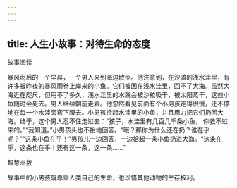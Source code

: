 ```yaml
---
---
---
```

title: 人生小故事：对待生命的态度
---



故事阅读

暴风雨后的一个早晨，一个男人来到海边散步。他注意到，在沙滩的浅水洼里，有许多被昨夜的暴风雨卷上岸来的小鱼。它们被困在浅水洼里，回不了大海。虽然大海近在咫尺，但用不了多久，浅水洼里的水就会被沙粒吸干，被太阳蒸干，这些小鱼随时会死去。男人继续朝前走着。他忽然看见前面有个小男孩走得很慢，还不停地在每一个水洼旁弯下腰去。小男孩捡起水洼里的小鱼，并且用力把它们扔回大海。终于，这个男人忍不住走过去：“孩子，水洼里有几百几千条小鱼， 你救不过来的。”“我知道。”小男孩头也不抬地回答。“哦？那你为什么还在扔？谁在乎呢？”“这条小鱼在乎！”男孩儿一边回答，一边拾起一条小鱼扔进大海。“这条在乎，这条也在乎！还有这一条，这一条……”

智慧点拨

故事中的小男孩既尊重人类自己的生命，也珍惜其他动物的生存权利。